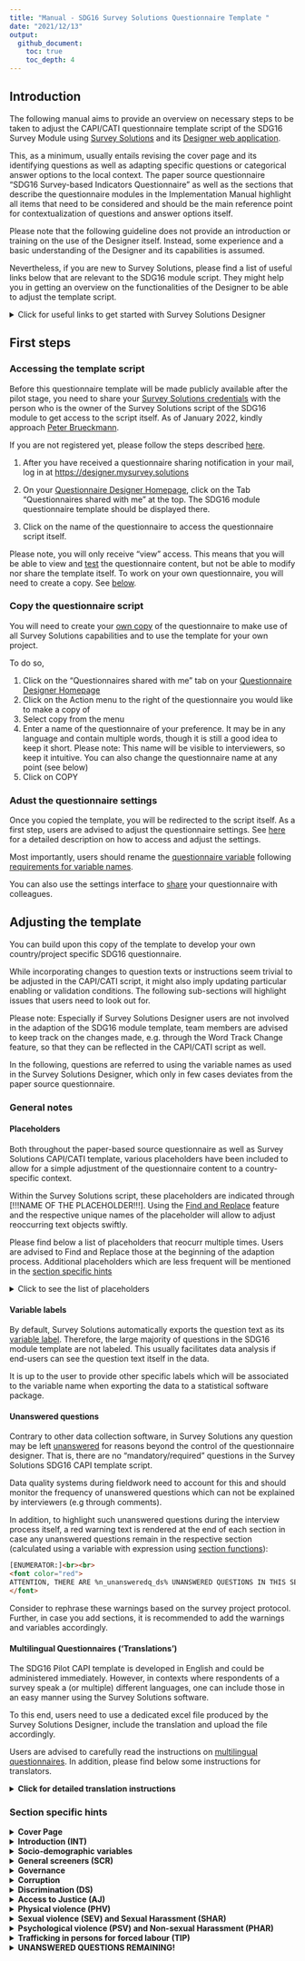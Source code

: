 ```yaml
---
title: "Manual - SDG16 Survey Solutions Questionnaire Template "
date: "2021/12/13"
output:
  github_document:
    toc: true
    toc_depth: 4
---
```


## Introduction

The following manual aims to provide an overview on necessary steps to be taken to adjust the CAPI/CATI questionnaire template script of the SDG16 Survey Module using [Survey Solutions](https://mysurvey.solutions/) and its [Designer web application](https://designer.mysurvey.solutions).

This, as a minimum, usually entails revising the cover page and its identifying questions as well as adapting specific questions or categorical answer options to the local context. The paper source questionnaire "SDG16 Survey-based Indicators Questionnaire" as well as the sections that describe the questionnaire modules in the Implementation Manual highlight all items that need to be considered and should be the main reference point for contextualization of questions and answer options itself.

Please note that the following guideline does not provide an introduction or training on the use of the Designer itself. Instead, some experience and a basic understanding of the Designer and its capabilities is assumed.

Nevertheless, if you are new to Survey Solutions, please find a list of useful links below that are relevant to the SDG16 module script. They might help you in getting an overview on the functionalities of the Designer to be able to adjust the template script.

<details>
  <summary>Click for useful links to get started with Survey Solutions Designer</summary>  
  The following links are a selection of the extensive documentation provided by the Survey Solutions team at [https://docs.mysurvey.solutions/](https://docs.mysurvey.solutions/
  )
  
  
 #### Designer Interface

* [Registration and Signing In](https://docs.mysurvey.solutions/questionnaire-designer/interface/registration-and-signing-in/)
* [Questionnaire Designer Homepage](https://docs.mysurvey.solutions/questionnaire-designer/interface/questionnaire-designer-homepage/)
* [Questionnaire Edit Screen](https://docs.mysurvey.solutions/questionnaire-designer/interface/questionnaire-edit-screen/)
* [Sharing a questionnaire](https://docs.mysurvey.solutions/questionnaire-designer/interface/share-questionnaire/)
* [Questionnaire Settings](https://docs.mysurvey.solutions/questionnaire-designer/interface/settings/)
* [Questionnaire variable](https://docs.mysurvey.solutions/questionnaire-designer/components/questionnaire-variable/)
* [Find and Replace](https://docs.mysurvey.solutions/questionnaire-designer/interface/find-and-replace-/)
* [Compile](https://docs.mysurvey.solutions/questionnaire-designer/interface/compile/)
* [Compile errors](https://docs.mysurvey.solutions/questionnaire-designer/messages/compile_errors/)
* [Comments in Designer](https://docs.mysurvey.solutions/questionnaire-designer/toolbar/comments-in-designer/)



 #### Common Design Problems
  
* [Text substitution](https://docs.mysurvey.solutions/questionnaire-designer/techniques/text-substitution/)
* [Formatting text](https://docs.mysurvey.solutions/questionnaire-designer/techniques/formatting-text/)
 
 
 #### Questionnaire Testing 
 
* [Online Tester](https://docs.mysurvey.solutions/questionnaire-designer/testing/testing-your-questionnaire-with-the-online-tester/)
* [Testing scenarios](https://docs.mysurvey.solutions/questionnaire-designer/testing/scenarios/)


 #### Questionnaire Components 
 
* [Questionnaire Components](https://docs.mysurvey.solutions/questionnaire-designer/components/questionnaire-components-/)
* [Create and Modify Components](https://docs.mysurvey.solutions/questionnaire-designer/components/create-and-modify-components-/)
* [General Component Properties](https://docs.mysurvey.solutions/questionnaire-designer/questions/general-component-properties/)
* [Variable names](https://docs.mysurvey.solutions/questionnaire-designer/components/variable-names/)
* [Special Section: Cover Page](https://docs.mysurvey.solutions/questionnaire-designer/components/special-section-cover/)
* [Static Text](https://docs.mysurvey.solutions/questionnaire-designer/components/static-text/)

 #### Question Types
* [Text Question](https://docs.mysurvey.solutions/questionnaire-designer/questions/text-question/)
* [Numeric Question](https://docs.mysurvey.solutions/questionnaire-designer/questions/numeric-question/)
* [Special values for numeric questions](https://docs.mysurvey.solutions/questionnaire-designer/questions/special-values-for-numeric-questions/)
* [Categorical: Single-Select Question](https://docs.mysurvey.solutions/questionnaire-designer/questions/categorical-single-select-question/)
* [Categorical: Multi-Select Question](https://docs.mysurvey.solutions/questionnaire-designer/questions/categorical-multi-select-question/)
* [Date question](https://docs.mysurvey.solutions/questionnaire-designer/questions/date-question/)

 #### Syntax Guide
* [Full list of syntax guides for different type of questions](https://docs.mysurvey.solutions/syntax-guide/questions/)

</details>

## First steps

### Accessing the template script

Before this questionnaire template will be made publicly available after the pilot stage, you need to share your <u>Survey Solutions credentials</u> with the person who is the owner of the Survey Solutions script of the SDG16 module to get access to the script itself. As of January 2022, kindly approach [Peter Brueckmann](mailto:p.brueckmann@mailbox.org).

If you are not registered yet, please follow the steps described [here](https://docs.mysurvey.solutions/questionnaire-designer/interface/registration-and-signing-in/).

1.  After you have received a questionnaire sharing notification in your mail, log in at <https://designer.mysurvey.solutions>

2.  On your [Questionnaire Designer Homepage](https://docs.mysurvey.solutions/questionnaire-designer/interface/questionnaire-designer-homepage/), click on the Tab "Questionnaires shared with me" at the top. The SDG16 module questionnaire template should be displayed there.

3.  Click on the name of the questionnaire to access the questionnaire script itself.

Please note, you will only receive "view" access. This means that you will be able to view and [test](https://docs.mysurvey.solutions/questionnaire-designer/testing/testing-your-questionnaire-with-the-online-tester/) the questionnaire content, but not be able to modify nor share the template itself. To work on your own questionnaire, you will need to create a copy. See [below](#copy-the-questionnaire-script).

### Copy the questionnaire script

You will need to create your [own copy](https://docs.mysurvey.solutions/questionnaire-designer/interface/questionnaire-designer-homepage/#copy) of the questionnaire to make use of all Survey Solutions capabilities and to use the template for your own project.

To do so,

1.  Click on the "Questionnaires shared with me" tab on your [Questionnaire Designer Homepage](https://docs.mysurvey.solutions/questionnaire-designer/interface/questionnaire-designer-homepage/)
2.  Click on the Action menu to the right of the questionnaire you would like to make a copy of
3.  Select copy from the menu
4.  Enter a name of the questionnaire of your preference. It may be in any language and contain multiple words, though it is still a good idea to keep it short. Please note: This name will be visible to interviewers, so keep it intuitive. You can also change the questionnaire name at any point (see below)
5.  Click on COPY

### Adust the questionnaire settings

Once you copied the template, you will be redirected to the script itself. As a first step, users are advised to adjust the questionnaire settings. See [here](https://docs.mysurvey.solutions/questionnaire-designer/interface/settings/) for a detailed description on how to access and adjust the settings.

Most importantly, users should rename the [questionnaire variable](https://docs.mysurvey.solutions/questionnaire-designer/components/questionnaire-variable/) following [requirements for variable names](https://docs.mysurvey.solutions/questionnaire-designer/components/variable-names/).

You can also use the settings interface to [share](https://docs.mysurvey.solutions/questionnaire-designer/interface/share-questionnaire/) your questionnaire with colleagues.

## Adjusting the template

You can build upon this copy of the template to develop your own country/project specific SDG16 questionnaire.

While incorporating changes to question texts or instructions seem trivial to be adjusted in the CAPI/CATI script, it might also imply updating particular enabling or validation conditions. The following sub-sections will highlight issues that users need to look out for.

Please note: Especially if Survey Solutions Designer users are not involved in the adaption of the SDG16 module template, team members are advised to keep track on the changes made, e.g. through the Word Track Change feature, so that they can be reflected in the CAPI/CATI script as well.

In the following, questions are referred to using the variable names as used in the Survey Solutions Designer, which only in few cases deviates from the paper source questionnaire.

### General notes

#### Placeholders

Both throughout the paper-based source questionnaire as well as Survey Solutions CAPI/CATI template, various placeholders have been included to allow for a simple adjustment of the questionnaire content to a country-specific context.

Within the Survey Solutions script, these placeholders are indicated through [!!!NAME OF THE PLACEHOLDER!!!]. Using the [Find and Replace](https://docs.mysurvey.solutions/questionnaire-designer/interface/find-and-replace-/) feature and the respective unique names of the placeholder will allow to adjust reoccurring text objects swiftly.

Please find below a list of placeholders that reocurr multiple times. Users are advised to Find and Replace those at the beginning of the adaption process. Additional placeholders which are less frequent will be mentioned in the [section specific hints](#section-specific-hints)

<details>
  <summary>Click to see the list of placeholders</summary>

* **`[!!!INSERTCOUNTRY!!!]`**  
This text item is to be used across the questionnaire in various question texts as well as interviewer instructions. This includes the Introduction Text, SCR1, EPE1 or PHV0, among others. Replace it with the respective country name in which the questionnaire is to be used. Discuss with your team which notation to use.  
For example, for a project in the United Republic of Tanzania, one could find "[!!!INSERTCOUNTRY!!!]" and replace with "Tanzania". 
Please note: Questions `d5_b`, `d5_c`, `d5_d` make use of [combo boxes](https://docs.mysurvey.solutions/questionnaire-designer/questions/categorical-single-select-question/) of which some categorical answer options include placeholder "[!!!INSERTCOUNTRY!!!]". They can not be changed through [Find and Replace](https://docs.mysurvey.solutions/questionnaire-designer/interface/find-and-replace-/). Instead, manually download the list of categories, update the file using any text editor and re-upload again to the Designer. 

* **`[!!!INSERT COUNTRY NATIONALITY!!!]`**  
Similar to placeholder above, denotes the applicable nationality (e.g. at D5). Based on the Tanzania example one could find "[!!!INSERT COUNTRY NATIONALITY!!!]" and replace with "Tanzanian"
 
* **`[!!!LOCAL CURRENCY!!!]`**  
Denotes the currency in which interviewer/respondents should report values, e.g. used at question D4. Replace with the short form of a countries currency. 
</details>

#### Variable labels

By default, Survey Solutions automatically exports the question text as its [variable label](https://docs.mysurvey.solutions/questionnaire-designer/questions/general-component-properties/#variable%20label). Therefore, the large majority of questions in the SDG16 module template are not labeled. This usually facilitates data analysis if end-users can see the question text itself in the data.

It is up to the user to provide other specific labels which will be associated to the variable name when exporting the data to a statistical software package.

#### Unanswered questions

Contrary to other data collection software, in Survey Solutions any question may be left [unanswered](https://docs.mysurvey.solutions/questionnaire-designer/techniques/mandatory-required-questions/) for reasons beyond the control of the questionnaire designer. That is, there are no "mandatory/required" questions in the Survey Solutions SDG16 CAPI template script.

Data quality systems during fieldwork need to account for this and should monitor the frequency of unanswered questions which can not be explained by interviewers (e.g through comments).

In addition, to highlight such unanswered questions during the interview process itself, a red warning text is rendered at the end of each section in case any unanswered questions remain in the respective section (calculated using a variable with expression using [section functions](https://docs.mysurvey.solutions/syntax-guide/functions/section-functions/)):

``` html
[ENUMERATOR:]<br><br>
<font color="red">
ATTENTION, THERE ARE %n_unansweredq_ds% UNANSWERED QUESTIONS IN THIS SECTION. YOU MUST NOT PROCEED BEFORE ANSWERING THE REMAINING QUESTIONS. 
</font>
```

Consider to rephrase these warnings based on the survey project protocol. Further, in case you add sections, it is recommended to add the warnings and variables accordingly.

#### Multilingual Questionnaires ('Translations')

The SDG16 Pilot CAPI template is developed in English and could be administered immediately. However, in contexts where respondents of a survey speak a (or multiple) different languages, one can include those in an easy manner using the Survey Solutions software.

To this end, users need to use a dedicated excel file produced by the Survey Solutions Designer, include the translation and upload the file accordingly.

Users are advised to carefully read the instructions on [multilingual questionnaires](https://docs.mysurvey.solutions/questionnaire-designer/toolbar/multilingual-questionnaires/). In addition, please find below some instructions for translators.


<details> <summary><b>Click for detailed translation instructions</b></summary>

_**EXCEL FILE**_

* The CAPI Designer should provide the translators with a single Excel file using the Survey Solutions Designer template. 
* Translators must not rename the spreadsheet and must not convert to any other file format.

The most important columns in the excel template: 

* **Variable** - Indicating the variable name of a question as in the Questionnaire Designer, which in most cases aligns with the question coding in paper version of SDG16 template. 

* **Type** - Indicates which type of text item the respective row reflects. This includes
  * Title - Question Text itself or titles of Sections
  * Optiontitle - The categorical answer options at a question
  * Instruction - Instructions displayed to interviewers below a question text
  * Validation Message - messages flagged if a response triggers an inconsistency
  * Special Values - Similar to Optiontitle, those are options interviewers can select at numeric questions
  
* **Index** - Indicates the optioncode of a particular OptionTitle and usually should align with the paper-based source questionnaire

* **Original text** - This column contains the text for which a translation can be entered. Depending on the type of text item (see column Type), it is either a question text, answer option, instruction etc. 

* **Translation** - Column in which the translation needs to be inserted 

_**GENERAL INSTRUCTIONS**_

* All sheets within the excel file are to be translated. Sheets starting with `@@_` are categories that appear multiple times throughout the questionnaire.

* If the translator can’t or don't need to translate the original text for any reason, the cell in column Translation should be left blank

* One must not modify any other text/cells anywhere else in the spreadsheet, even if there is a typo in the original text (feel free to notify the Designer about any discovered typos or problems, but not in this file)

* If there are more than one translations to be used (e.g. Russian and Kazakh), translators need to create a separate excel file. Do **NOT** include the separate translations into the same file, e.g. in a different column. 

_**TEXT SUBSTITUTION**_

To improve the enumerators experience, the CAPI script makes use of dynamic text substitution. Text substitutions render interview specific information, which includes the answer to a question collected earlier or a dynamic reference period, within question texts, instructions or validation conditions denoted with an identifier enclosed in percentage signs.

It is **very important** to include these text substitution when a new language is transferred to the excel spreadsheet. It must be ensured that there is no typo or white space within the enclosed percentage signs. Further, any text within the enclosed percentage signs must **NOT** be translated.

Example: 

```
SCR1. Please let me know if you have permanently lived in Kazakhstan for the past 12 months (since %myoi_minus1%) or not?
``` 

That is, translators need to include the `%myoi_minus1%` item into the translation itself! For a Russian translation it would be similar to: 

```
Пожалуйста, дайте мне знать, если вы постоянно проживали в Казахстане  в течение последних 12 месяцев(с %myoi_minus1% года)или нет?
```


_**HTML-TAGS**_

Based on the paper-based source questionnaire, important text items sometimes need to be highlighted, e.g. through underlining or writing something in bold. In addition, paragraphs added on paper will help the enumerator to read out complex/long text more easily. 

In Survey Solutions, as in other software, this is achieved through html-tags (e.g. `<u>TEXT</u>` for underlining). 
These html-tags needs to be included in the translation and not to be distorted!

Example:  D8.A. Do you have difficulty...<u>seeing, even if wearing glasses</u>?

CAPI Designer: 
```
D8.A. Do you have difficulty...<u>seeing, even if wearing glasses</u>?
``` 

Translation: 
```
D8.A. Испытываете ли вы трудности со <u>зрением, даже если вы носите очки</u>?
``` 


</details>



### Section specific hints

<details> <summary><b>Cover Page</b></summary>

The Cover Page is a distinct feature within the Survey Solutions application and will require substantial revision by the user.

To get an understanding of this feature, users are advised to read the documentation on the [Special Section: Cover Page](https://docs.mysurvey.solutions/questionnaire-designer/components/special-section-cover/) as well as the [Question Scope: Identifying](https://docs.mysurvey.solutions/questionnaire-designer/questions/question-scope-/). As the documentation states, the cover page may contain some of the information that is present on an actual cover page of a paper prototype and may also contain other information.

In regular survey scenarios, the content of the Cover Page is related to the [Survey Solutions Workflow](https://docs.mysurvey.solutions/headquarters/interviews/survey-workflow/), in particular the idea and use of [Assignments](https://docs.mysurvey.solutions/getting-started/assignments/). Users are advised to discuss closely with their colleagues who will prepare and maintain the pre-determined sample, if it exists, since the variable names of the Questions on the Cover Page need to match the variable names used during [uploading of assignments](https://docs.mysurvey.solutions/headquarters/preloading/uploading-many-assignments-at-a-time/).

The template lists three exemplary Text Questions that can be used to denote specific administrative levels. Users can delete those and or add additional (types) of questions.

</details>

<details>
  <summary><b>Introduction (INT)</b></summary>  

* **urb (Level of urbanisation)**  
This question has [question scope](https://docs.mysurvey.solutions/questionnaire-designer/questions/question-scope-/) HIDDEN in the template and is therefore destined to be pre-filled during creation of assignments. Decide if you want to change the question scope to Interviewer or Supervisor. You could also discuss to delete this question from the interview script itself and rather create it during data analysis. 

* **datetime_interview**  
This [Date](https://docs.mysurvey.solutions/questionnaire-designer/questions/date-question/) question aims to capture current date and time when interviewer are starting the interview. Based on the value/answer of this question, Survey Solutions will render dynamically various reference periods across the questionnaire using [text substitution](https://docs.mysurvey.solutions/questionnaire-designer/techniques/text-substitution/).  
Those reference periods are stored in the following variables which are placed into the Introduction (INT) section:  
  * `yoi` - Year of Interview (e.g. "2021")
  * `yoi_minus2` - Year of Interview minus 2 years (e.g. "2019")
  * `yoi_minus5` - Year of Interview minus 5 years (e.g. "2016")
  * `myoi_minus1` - Month and Year of Interview minus 1 year (e.g "August 2020")

  Since it is important to capture an answer to `datetime_interview`, the current template contains a static text which is displayed until an answer is recorded. Interviewers will not be displayed the consent form and consent question until then. Adjust the respective enabling conditions if deemed necessary. 

* **INT1/Consent Form**  
The Introduction Text / Consent Form is stored in a static text. Users are advised to revise it substantially according to local protocols and best practices! For example, delete/revise the existing placeholders, e.g. the approximate amount of minutes needed for the interview. 

* **consent**  
The consent is obtained through a simple Yes/No question. You can consider to obtain verbally recorded consent through the use of question type [Audio](https://docs.mysurvey.solutions/questionnaire-designer/questions/audio-question/) or written consent using the [Picture](https://docs.mysurvey.solutions/questionnaire-designer/questions/picture-question/) question along with its [signature capture](https://docs.mysurvey.solutions/questionnaire-designer/questions/capturing-signatures-with-a-picture-question/) feature.  
Users are advised to consider to add questions or static texts if respondents refuse to provide consent (`consent==2`). This often implies displaying instructions in static texts to interviewers that provide information on how to proceed, e.g. completing the interview and informing their supervisor, or asking the interviewer for reasons of refusal usingt text questions.
</details>

<details>
  <summary><b>Socio-demographic variables</b></summary>  

* **d1**  
Validation condition 3: Checks if respondent is younger than 18 years. Adjust if you include younger respondents in your sample. 

* **d2**  
  * Category Titles should be mapped to nationally relevant types of education levels
  * Consider to add validation conditions based on age reported in `d2`

* **d3_b**  
Add "intersex" only if country allows intersex as a third gender on birth certificates

* **d4_a**  
Adjust placeholder [!!!INSERTCOUNTRY!!!]

* **d4_b and d4_d**  
Makes use of [combo box](https://docs.mysurvey.solutions/questionnaire-designer/questions/categorical-single-select-question/). Uses list of all countries along with ISO 3166‑1 code. Download and adjust in case changes are necessary. 

* **d5_b, d5_c and d5_d**
Attention! Adjust the placeholder [!!!INSERTCOUNTRY!!!] in the combo box: Download existing file, open the file using any text editor, replace the placeholder, save and upload new file to Designer.

* **d5_e**  
Adjust placeholder [!!!INSERTCOUNTRY!!!]

* **d6**  
Update category titles that are usually used to clarify ethnic / racial background

* **d8**  
Update category titles with nationally relevant denominations 

* **d11**  
Update category titles based on national household level income statistics

* **d14 (Proxy Respondent)**  
Consider to add instructions based on the protocol that you define for proxy respondents. Such instructions could for example be displayed using a Static Text that is enabled if `d12==2`.

    Please note: If you will not allow for proxy respondents, i.e. the interview shall be completed if `d12==2`, you'd need to update all enabling conditions for all subsequent sections to  

    ```
    //Ask this section only if consent has been given and respondent answering him/herself  
    consent==1 && d12==1  
    ```
</details>

<details>
  <summary><b>General screeners (SCR)</b></summary>  
This section contains several questions that are referenced throughout the questionnaire. If questions are dropped, carefully revise if this has consequences in subsequent sections. 

* Variable **ips**  
This variable is a dummy that takes values "1" and "0". It resembles the family intimate partner status. According to the paper source questionnaire, it takes value 1 if any response to question `src3_a`, `src3_b` or `src3_c` is "Yes". The expression makes use of the C# [conditional expression operator](https://docs.mysurvey.solutions/syntax-guide/cslanguage/syntax-guide-operators/#other). Carefully revise the expression if any of `src3_a`, `src3_b` or `src3_c` are dropped or revised. 
</details>

<details>
  <summary><b>Governance</b></summary>  
  
* **cv4_a**  and **cv4_b**  
Adjust category title for category value 1 based on election cycle in country. 

* **cv4_a** 
Amend to “legislative and presidential national elections” if this is ambiguous

* **cv4_b** 
Adapt to the nationally used term for municipal elections in the local translation


* **Introduction text** for sub-section *Last experience of public services (SPS)*  
Adjust placeholder `[!!!PUBLICHEALTHCLINIC!!!]` 

* **sps_e1**
Revise age range (5-18 years old) with the appropriate age range spanning primary and secondary education in the country

* **sps_g1, sps_g3, sps_g5, sps_g6**  
Government-issued identification documents need to be tailored to national context. If additional documents are listed, a new question for SPS.G3 needs to be added, e.g. `sps_g3_f`. In addition, include the respective document to the list of categorical answers at `sps_g6`.

* **sps_g2**  
Replace ‘civil registration services or other relevant agencies’ with the name of the particular agency(ies) responsible for issuing such identification documents in the country

</details>

<!-- ##Corruption -->

<details>
  <summary><b>Corruption</b></summary>  
  
* **CR2_INTRO**  
If questions are added or removed from list of questions `cr1_a` to `cr1_o`, adjust the expression of the enabling condition for this static text accordingly. For example, if you remove `cr1_o`, revise expression to 

  ```
  CountValue(1,cr1_a,cr1_b,cr1_c,cr1_d,cr1_e,cr1_f,cr1_g,cr1_h,cr1_i,cr1_j,cr1_k,cr1_l,cr1_m,cr1_n)>0
  ```

  
- **Randomization**  
Following the source questionnaire, one needs to randomly select a type of official for which bribery has occurred in the past 12 months (YES responses to `cr2_*`). To allow for two ore more translations as well the constraint to not make use of [Rosters](https://docs.mysurvey.solutions/questionnaire-designer/components/rosters/), the template CAPI script follows a non-standard way of randomization using Survey Solutions. The following items describe aspects one needs to consider when adjusting the template.  
**Please note:** Users are advised to adjust this section extra carefully. 
  
    - **cr2_a** - **cr2_o**  
    To uniquely identify the YES responses to the set of categorical single-select questions `cr2_a` - `cr2_o`, the respective category values for category title "Yes" need to be unique across the questions. `cr_2a` starts with `101`, `cr2_b` uses `102` and so forth. Double check the response codes of **all** questions if you add or delete a type of official from this set of questions `cr2_a` - `cr2_o`.  
    **Attention**: You need to use codes 100 or above for YES responses to have variable `CR2_SUM` correctly calculating the number of YES responses.

    - **CR2_SUM**  
    This variable sums up the number of YES responses to questions `cr2_*`. It reflects the number of domains where bribery has occurred in the past 12 months. 
    If a new type of official is added and therefore a new question for CR2. introduced, e.g. `cr2_p`, this newly added question needs to be included to the expression at `CR2_SUM`. The same applies vice versa, i.e. if any of `cr2_a` to `cr2_o` are removed, remove it from the expression at `CR2_SUM`.  
    
    - **CR2_SEL_code**  
    This variable randomly selects the category value from the list of YES responses to questions `cr2_*`. For example, if `cr2_n` was among the list of yes responses and has been randomly selected, the variable will store the code `114`.  Similar to `CR2_SUM`, add or remove questions from the expression as necessary.  
    **Attention**: You must keep the "Do not export" checkbox **unticked**, as this variable will need to be available in the data after export to draw conclusions on which type of official has been randomly selected. 
    
    - **CR2_SEL**  
    To display the selected type of official in subsequent instructions in at least one language, `CR2_SEL` is used. To this end, the [conditional expression operator](https://docs.mysurvey.solutions/syntax-guide/cslanguage/syntax-guide-operators/#other) is used. Adjust the list of type of officials along with their respective code. The value is again based on the code of "YES" responses from  `cr2_a` - `cr2_o`.    
    **Attention**: Carefully double check that all conditions in the expression match the respective type of official E.g. if you rephrase `cr2_l` and use a different code, e.g. change from `112` to `138`, adjust the expression accordingly: 
    
       ```
      [....]
  CR2_SEL_code==111 ? "Public utility officials or inspectors (electricity, water, sanitation, etc.)" :
  CR2_SEL_code==138 ? "X/Y/Z Type of public official" :
  CR2_SEL_code==113 ? "Car registration or driving licence agency officials" :
      [....]
      ```
    **Translation**: If you are using a translation in addition to the English Original Text, you will need to manually replace the English elements in the string array at `CR2_SEL` with the respective translations of the type of officials. If there are more than one translations to be used, unfortunately, you'd need to decide which main language should be used since only one language can be defined here.



    - **Static Texts of type of officials**  
    There are 15 separate static texts placed before `cr4_a` that contain the respective type of officials. Each static text is enabled if the respective type of official has been randomly selected at `CR2_SEL_code`. As before, users need to adjust the content and/or enabling conditions of these static texts if changes to `cr2_a`  - `cr2_o` are introduced.  
    **Purpose**: These static texts will also be included in the [questionnaire template in excel format](https://docs.mysurvey.solutions/questionnaire-designer/toolbar/multilingual-questionnaires/) for translation. The aim is therefore to display the type of officials at least once in any language/translation if users need 2 or more translations, which is not possible at `CR2_SEL`. Since one can not use static texts for substitution, `CR2_SEL` is used to substitute the randomly selected type of officials in interviewer instructions at subsequent questions.  


* **cr5**  
Adjust category titles to local currency unit with “natural” bands of similar worth to these USD values. 

* **cr8_a**  
Adjust category titles of category values 2 and 3 based on names of respective national institutions. Additional institutions may be added for codes 04-07, where applicable.

* **cr10**  
Similar to `CR2_INTRO`, if questions are added or removed from list of questions `cr1_a` to `cr1_o`, this revision needs to be incorporated into the enabling condition of `cr10`. For example, if you remove `cr1_o`, revise expression to 

  ```
  CountValue(1,cr1_a,cr1_b,cr1_c,cr1_d,cr1_e,cr1_f,cr1_g,cr1_h,cr1_i,cr1_j,cr1_k,cr1_l,cr1_m,cr1_n)>0
  ```


</details>

<details>
  <summary><b>Discrimination (DS)</b></summary>  

* **ds3** and **ds4**
Adjust the enabling condition if you add or remove any question to/from the set of questions `ds2_a` - `ds2_x`. Needs to be ensured that any 'YES' response of discrimination in past 12 months is captured

</details>

<!-- ##ACCESS TO JUSTICE -->

<details>
  <summary><b>Access to Justice (AJ)</b></summary>  
  
* **Introduction Static Text**  
Substitute placeholder [!!!EVENT OF NATIONAL RELEVANCE THAT IS COMMON KNOWLEDGE!!!] accordingly to country context

* **aj1_g**  
Revise examples in question text if necessary: Lack of access to water and electricity to be added only if state managed.

- **Randomization**  
Following the source questionnaire, one needs to randomly select a dispute which has occured in the past 12 months (YES responses to `aj1_*`). To allow for two ore more translations as well the constraint to not make use of [Rosters](https://docs.mysurvey.solutions/questionnaire-designer/components/rosters/), the template CAPI script follows a non-standard way of randomization using Survey Solutions. The following items describe aspects one needs to consider when adjusting the template.  
**Please note:** Users are advised to adjust this section extra carefully. 
  
    - **aj_a** - **aj1_k**  
    To uniquely identify the YES responses to the set of categorical single-select questions `aj_a` - `aj1_k`, the respective category values for category title "Yes" need to be unique across the questions. `aj1_a` starts with `101`, `aj1_b` uses `102` and so forth. Double check the response codes of **all** questions if you add or delete a type of dispute from this set of questions `aj1_a` - `aj1_k`.  
    **Attention**: You need to use codes 100 or above for YES responses to have variable `AJ_SUM` correctly calculating the number of YES responses.

    - **AJ_SUM**  
    This variable sums up the number of YES responses to questions `aj1_*`. It reflects the number of types of disputes that the respondend experienced in the past 12 months. 
    If a new type of dispute is added and therefore a new question for AJ1 introduced, e.g. `aj1_m`, this newly added question needs to be included to the expression at `AJ_SUM`. Vice versa, if any of `aj_a` to `aj_k` are removed, remove the respective variable from the expression at `AJ_SUM`.  
    
    - **AJ1_SEL_code**  
    This variable randomly selects the category value from the list of YES responses to questions `aj1_*`. For example, if `aj_g` was among the list of yes responses and has been randomly selected by the software through expression at this variable `AJ1_SEL_code`, the variable will store the code `107`.  Similar to `AJ_SUM`, add or remove questions from the expression as necessary.  
    **Attention**: You must keep the "Do not export" checkbox **unticked**, as this variable will need to be available in the data after export to draw conclusions on which type of official has been randomly selected. 
    
    - **AJ1_SEL**  
    To display the selected type of dispute in subsequent instructions in at least one language, `AJ1_SEL` is used. To this end, the [conditional expression operator](https://docs.mysurvey.solutions/syntax-guide/cslanguage/syntax-guide-operators/#other) is used. Adjust the list of disputes along with their respective code. The value is again based on the code of "YES" responses from  `aj_a` - `aj1_k`.    
    **Attention**: Carefully double check that all conditions in the expression match the respective dispute. E.g. if you rephrase `aj1_e` and use a different code, e.g. change from `105` to `134`, adjust the expression accordingly: 
    
       ```
      [....]
      AJ1_SEL_code==104 ? "Seeking compensation for INJURIES OR ILLNESS":
      AJ1_SEL_code==134 ? "XYZ TYPE OF DISPUTE":
      AJ1_SEL_code==106 ? "Problems with GOVERNMENT PAYMENTS":
      [....]

      ```
    **Translation**: If you are using a translation in addition to the English Original Text, you will need to manually replace the English elements in the string array at `AJ1_SEL` with the respective translations of the type of dispute  If there are more than one translations to be used, unfortunately, you'd need to decide which main language should be used since only one language can be defined here.
    
    - **Static Texts of type of disputes**  
    There are 11 separate static texts placed before `aj3` that contain the respective type of dispute. Each static text is enabled if the respective type of dispute has been randomly selected at `AJ1_SEL_code`. As before, users need to adjust the content and/or enabling conditions of these static texts if changes to `aj1_a`  - `aj1_k` are introduced.  
    **Purpose**: These static texts will also be included in the [questionnaire template in excel format](https://docs.mysurvey.solutions/questionnaire-designer/toolbar/multilingual-questionnaires/) for translation. The aim is therefore to display the type of dispute at least once in any language/translation if users need 2 or more translations, which is not possible at `AJ1_SEL`. Since one can not use static texts for substitution, `AJ1_SEL` is used to substitute the randomly selected type of officials in interviewer instructions at subsequent questions.  

* **aj5**  
Adjust enabling condition of `aj5` in case any of the dispute questions `aj4_a`-`aj4_x` are removed or added. For example, if a question `aj4_i` is added, add it to the `CountValue` expression and adjust the right side of the expression: 

      ```
      CountValue(2,aj4_a,aj4_b,aj4_c,aj4_d,aj4_e,aj4_f,aj4_g,aj4_h,aj4_i,aj4_x)==10

      ```



</details>

<!-- ##Physical violence -->

<details>
  <summary><b>Physical violence (PHV)</b></summary>

* **PHV_SUM**  
If incidents are added to the list of PHV incidents during past 12 months, e.g. new question `phv2_m`, include it in the expression of `PHV_SUM`. Vice versa, if any of `phv2_a-x` is removed, remove it from the expression at this variable.

* **phv5**  
Similar to `PHV_SUM`, if you add or remove any incident from the list of `phv*_a` - `phar*_x`, at `phv5` you need to:  
    - Adjust the list of categorical options. For example, if `phv*_g` is removed, delete category value 7 with title *"Beat you with their fist or a hard object, or kicked you"*
    - Revise the filter expression. By default, the filter ensures that only incidents are displayed to the enumerator which actually took place in the past 12 months (based on `phv2_a` - `phv2_e`). If you add a question, e.g. `phv2_m` and the category value of this new category at `phv5` is 14, revise the expression to 
    
      ```
      [....]
      phv2_l==1 && @optioncode==12  || 
      phv2_x==1 && @optioncode==13  || 
      phv2_m==1 && @optioncode==14  || 

      @optioncode>=98
      ```

* **vr1**  
Adjust categorical titles to match authorities in country. Use code 13-19 for **formal** competent authorities, use code 21+ for **informal** authorities

</details>

<!-- ##SEXUAL VIOLENCE AND SEXUAL HARASSMENT -->

<details>
  <summary><b>Sexual violence (SEV) and Sexual Harassment (SHAR)</b></summary>
  **Sexual Harassment (SHAR)**
  
  * **SHAR_SUM**  
If incidents are added to the list of SHAR incidents during past 12 months, e.g. new question `shar2_h`, include it in the expression of `SHAR_SUM`. Vice versa, if any of `shar2_a-g` is removed, remove it from the expression at this variable.

  * **shar5**  
Similar to `SHAR_SUM`, if you add or remove any incident from the list of `shar*_a` - `shar*_g`, at `shar5` you need to:  
    - Adjust the list of categorical options. For example, if `shar*_c` is removed, delete category value 3 with title *"Unwanted MESSAGES, E-MAILS, CALLS OF A SEXUAL NATURE that offended you"*
    - Revise the filter expression. By default, the filter ensures that only incidents are displayed to the enumerator which actually took place in the past 12 months (based on `shar2_a` - `shar2_g`). If you add a question, e.g. `shar2_h` and the category value of this new category at `shar5` is 8, revise the expression to 
    
      ```
      [....]
      shar2_f==1 && @optioncode==6  || 
      shar2_g==1 && @optioncode==7  || 
      shar2_h==1 && @optioncode==8  || 

      @optioncode>=98
      ```

  * **vr2**  
Adjust categorical titles to match authorities in country. Use code 13-19 for **formal** competent authorities, use code 21+ for **informal** authorities

  **Sexual violence (SEV)**
  
  * **SEV_SUM**  
If incidents are added to the list of SEV incidents during past 12 months, e.g. new question `sev2_i`, include it in the expression of `SEV_SUM`. Vice versa, if any of `sev2_a-h` is removed, remove it from the expression at this variable.

  * **sev5**  
Similar to `SEV_SUM`, if you add or remove any incident from the list of `sev*_a` - `sev*_h`, at `sev5` you need to:  
    - Adjust the list of categorical options. For example, if `sev*_c` is removed, delete category value 3 with title *"Someone MADE YOU HAVE SEXUAL INTERCOURSE when YOU COULD NOT REFUSE owing to the influence of alcohol or drugs"*
    - Revise the filter expression. By default, the filter ensures that only incidents are displayed to the enumerator which actually took place in the past 12 months (based on `sev2_a` - `sev2_h`). If you add a question, e.g. `sev2_i` and the category value of this new category at `sev5` is 9, revise the expression to 
    
      ```
      [....]
      sev2_g==1 && @optioncode==7  || 
      sev2_h==1 && @optioncode==8  || 
      sev2_i==1 && @optioncode==9  || 

      @optioncode>=98
      ```

  * **vr3**  
Adjust categorical titles to match authorities in country. Use code 13-19 for **formal** competent authorities, use code 21+ for **informal** authorities
</details>

<!-- ##Psychological violence (PSV) and Non-sexual Harassment (PHAR) -->

<details>
  <summary><b>Psychological violence (PSV) and Non-sexual Harassment (PHAR)</b></summary>
  **Non-sexual Harassment (PHAR)**
  
  * **PHAR_SUM**  
  If incidents are added to the list of PHAR incidents during past 12 months, e.g. new question `phar2_f`, include it in the expression of `PHAR_SUM`. Vice versa, if any of `phar2_a-e` is removed, remove it from the expression at this variable.

* **phar5**  
  Similar to `PHAR_SUM`, if you add or remove any incident from the list of `phar*_a` - `phar*_e`, at `phar5` you need to:  
  - Adjust the list of categorical options. For example, if `phar*_c` is removed, delete category value 3 with title *"Somebody made OFFENSIVE OR THREATENING GESTURES to demean, insult or humiliate you"*
  - Revise the filter expression. By default, the filter ensures that only incidents are displayed to the enumerator which actually took place in the past 12 months (based on `phar2_a` - `phar2_e`). If you add a question, e.g. `phar2_f` and the category value of this new category at `phar5` is 6, revise the expression to 

```
  [....]
  phar2_d==1 && @optioncode==4  || 
  phar2_e==1 && @optioncode==5  || 
  phar2_f==1 && @optioncode==6  || 

  @optioncode>=98
```

* **vr4**  
  Adjust categorical titles to match authorities in country. Use code 13-19 for **formal** competent authorities, use code 21+ for **informal** authorities

**Psychological violence (PSV)**
  
  * **PSV_SUM**  
  If incidents are added to the list of PSV incidents during past 12 months, e.g. new question `psv2_k`, include it in the expression of `PSV_SUM`. Vice versa, if any of `psv2_a-j` is removed, remove it from the expression at this variable.

* **psv5**  
  Similar to `PSV_SUM`, if you add or remove any incident from the list of `psv*_a` - `psv*_j`, at `psv5` you need to:  
  - Adjust the list of categorical options. For example, if `psv*_c` is removed, delete category value 3 with title *"Family member or intimate partner EXPECTED YOU TO ASK PERMISSION TO SEE A DOCTOR"*
  - Revise the filter expression. By default, the filter ensures that only incidents are displayed to the enumerator which actually took place in the past 12 months (based on `psv2_a` - `psv2_j`). If you add a question, e.g. `psv2_k` and the category value of this new category at `psv5` is 11, revise the expression to 

```
[....]
  psv2_i==1 && @optioncode==9  || 
  psv2_j==1 && @optioncode==10  || 
  psv2_k==1 && @optioncode==11  || 
  
  @optioncode>=98
```

* **vr5**  
  Adjust categorical titles to match authorities in country. Use code 13-19 for **formal** competent authorities, use code 21+ for **informal** authorities
</details>

<!-- ##Trafficking in persons for forced labour (TIP) -->

<details>
  <summary><b>Trafficking in persons for forced labour (TIP)</b></summary>

  * **tip_5**  
  If any questions are added or removed from the list of questions for `tip_1a-tip1_g` or `tip_3a-tip_3f`, adjust the expression of enabling condition at `tip_5` accordingly

* **TIP_VOT_12M and TIP_VOT_3Y**  
  These variables indicate if the respondent was victim of trafficking for forced labor in the past 12 months / 3 years. Similar to `tip_5`: Carefully revise the expression at these variables in case questions are added or removed within this module. The conditional expression is based on the source questionnaire.

</details>

<!-- ## Unanswered questions remaining -->

<details>
  <summary><b>UNANSWERED QUESTIONS REMAINING!</b></summary>
  
To further ensure no questions are left [unanswered](#unanswered-questions) by mistake, this section is enabled in case any of the previous sections contain any unanswered questions. A list of static texts is displayed that contain a hyperlink to the respective section to facilitate locating these 'blank' questions. 

* **Enabling condition**  
  Adjust the enabling condition in case you add or remove any section compared to the template script. 

* **Static Texts**  
  Add or remove any of the existing static texts within that section. 
  For example, in case you add a section "Household Assets", assign this section the [variable name](https://docs.mysurvey.solutions/questionnaire-designer/components/variable-names/) `sec_assets` to that section. Add within section "UNANSWERED QUESTIONS REMAINING" a static text that is enabled if `!IsSectionAnswered(sec_assets)`


</details>
